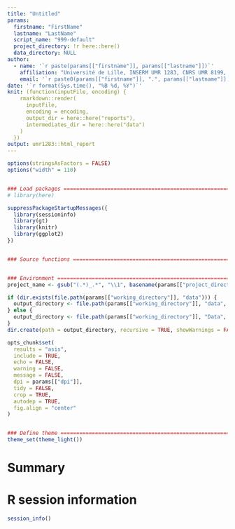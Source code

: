 ```yaml
---
title: "Untitled"
params:
  firstname: "FirstName"
  lastname: "LastName"
  script_name: "999-default"
  project_directory: !r here::here()
  data_directory: NULL
author:
  - name: '`r paste(params[["firstname"]], params[["lastname"]])`'
    affiliation: "Université de Lille, INSERM UMR 1283, CNRS UMR 8199, Institut Pasteur de Lille, EGID, F-59000, Lille, France."
    email: '`r paste0(params[["firstname"]], ".", params[["lastname"]], "@cnrs.fr")`'
date: '`r format(Sys.time(), "%B %d, %Y")`'
knit: (function(inputFile, encoding) {
    rmarkdown::render(
      inputFile,
      encoding = encoding, 
      output_dir = here::here("reports"),
      intermediates_dir = here::here("data")
    )
  })
output: umr1283::html_report
---
```


```r
options(stringsAsFactors = FALSE)
options("width" = 110)


### Load packages ==================================================================================
# library(here)

suppressPackageStartupMessages({
  library(sessioninfo)
  library(gt)
  library(knitr)
  library(ggplot2)
})


### Source functions ===============================================================================


### Environment ====================================================================================
project_name <- gsub("(.*)_.*", "\\1", basename(params[["project_directory"]]))

if (dir.exists(file.path(params[["working_directory"]], "data"))) {
  output_directory <- file.path(params[["working_directory"]], "data", params[["script_name"]])
} else {
  output_directory <- file.path(params[["working_directory"]], "Data", params[["script_name"]])
}
dir.create(path = output_directory, recursive = TRUE, showWarnings = FALSE, mode = "0775")

opts_chunk$set(
  results = "asis",
  include = TRUE,
  echo = FALSE,
  warning = FALSE,
  message = FALSE,
  dpi = params[["dpi"]],
  tidy = FALSE,
  crop = TRUE,
  autodep = TRUE,
  fig.align = "center"
)


### Define theme ===================================================================================
theme_set(theme_light())
```

# Summary


# R session information

```r
session_info()
```
